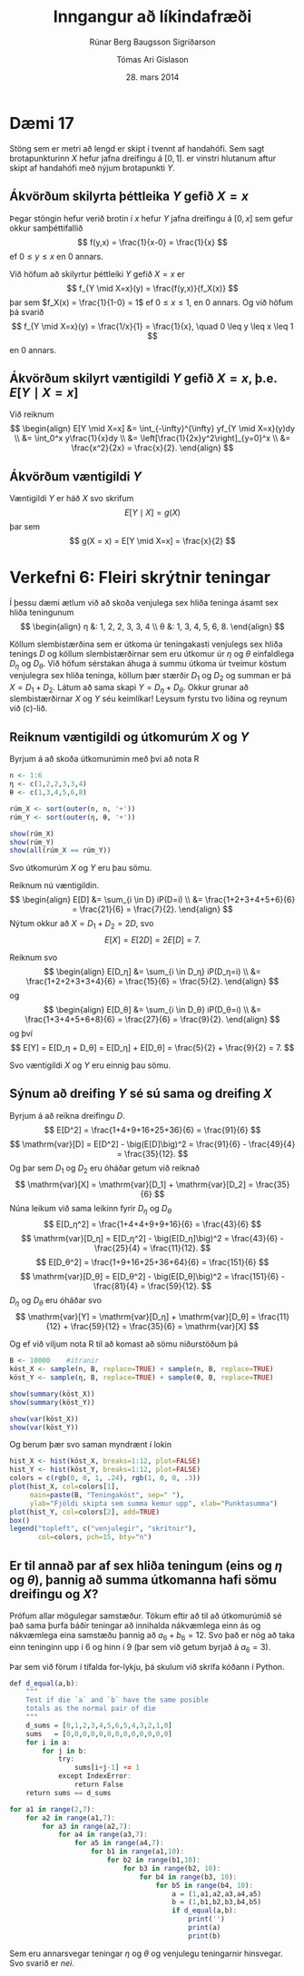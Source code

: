% Inngangur að líkindafræði
% Rúnar Berg Baugsson Sigríðarson; Tómas Ari Gíslason
% 28. mars 2014

Dæmi 17
=======

Stöng sem er metri að lengd er skipt í tvennt af handahófi. Sem sagt
brotapunkturinn $X$ hefur jafna dreifingu á $[0, 1]$.  er vinstri
hlutanum aftur skipt af handahófi með nýjum brotapunkti $Y$.

Ákvörðum skilyrta þéttleika $Y$ gefið $X = x$
---------------------------------------------

Þegar stöngin hefur verið brotin í $x$ hefur $Y$ jafna dreifingu á
$[0,x]$ sem gefur okkur samþéttifallið
$$
  f(y,x) = \frac{1}{x-0} = \frac{1}{x}
$$
ef $0 \leq y \leq x$ en $0$ annars.

Við höfum að skilyrtur þéttleiki $Y$ gefið $X = x$ er
$$
  f_{Y \mid X=x}(y) = \frac{f(y,x)}{f_X(x)}
$$
þar sem $f_X(x) = \frac{1}{1-0} = 1$ ef $0 \leq x \leq 1$, en $0$
annars. Og við höfum þá svarið
$$
  f_{Y \mid X=x}(y) = \frac{1/x}{1} = \frac{1}{x},
  \quad 0 \leq y \leq x \leq 1
$$
en $0$ annars.

Ákvörðum skilyrt væntigildi $Y$ gefið $X = x$, þ.e. $E[Y \mid X=x]$
-------------------------------------------------------------------

Við reiknum
$$
\begin{align}
  E[Y \mid X=x] &= \int_{-\infty}^{\infty} yf_{Y \mid X=x}(y)dy \\
                &= \int_0^x y\frac{1}{x}dy \\
                &= \left[\frac{1}{2x}y^2\right]_{y=0}^x \\
                &= \frac{x^2}{2x} = \frac{x}{2}.
\end{align}
$$

Ákvörðum væntigildi $Y$
-----------------------

Væntigildi $Y$ er háð $X$ svo skrifum
$$
  E[Y \mid X] = g(X)
$$
þar sem
$$
  g(X = x) = E[Y \mid X=x] = \frac{x}{2}
$$

Verkefni 6: Fleiri skrýtnir teningar
====================================

Í þessu dæmi ætlum við að skoða venjulega sex hliða teninga ásamt sex
hliða teningunum
$$
\begin{align}
  η &: 1, 2, 2, 3, 3, 4 \\
  θ &: 1, 3, 4, 5, 6, 8.
\end{align}
$$

Köllum slembistærðina sem er útkoma úr teningakasti venjulegs sex
hliða tenings $D$ og köllum slembistærðirnar sem eru útkomur úr $η$ og
$θ$ einfaldlega $D_η$ og $D_θ$. Við höfum sérstakan áhuga á summu
útkoma úr tveimur köstum venjulegra sex hliða teninga, köllum þær
stærðir $D_1$ og $D_2$ og summan er þá $X = D_1 + D_2$. Látum að sama
skapi $Y = D_η + D_θ$.  Okkur grunar að slembistærðirnar $X$ og $Y$ séu
keimlíkar! Leysum fyrstu tvo liðina og reynum við (c)-lið.

Reiknum væntigildi og útkomurúm $X$ og $Y$
------------------------------------------

Byrjum á að skoða útkomurúmin með því að nota R

```r
n <- 1:6
η <- c(1,2,2,3,3,4)
θ <- c(1,3,4,5,6,8)

rúm_X <- sort(outer(n, n, '+'))
rúm_Y <- sort(outer(η, θ, '+'))

show(rúm_X)
show(rúm_Y)
show(all(rúm_X == rúm_Y))
```

Svo útkomurúm $X$ og $Y$ eru þau sömu.

Reiknum nú væntigildin.
$$
\begin{align}
  E[D] &= \sum_{i \in D} iP(D=i) \\
       &= \frac{1+2+3+4+5+6}{6} = \frac{21}{6} = \frac{7}{2}.
\end{align}
$$
Nýtum okkur að $X = D_1 + D_2 = 2D$, svo
$$
  E[X] = E[2D] = 2E[D] = 7.
$$

Reiknum svo
$$
\begin{align}
  E[D_η] &= \sum_{i \in D_η} iP(D_η=i) \\
       &= \frac{1+2+2+3+3+4}{6} = \frac{15}{6} = \frac{5}{2}.
\end{align}
$$
og
$$
\begin{align}
  E[D_θ] &= \sum_{i \in D_θ} iP(D_θ=i) \\
       &= \frac{1+3+4+5+6+8}{6} = \frac{27}{6} = \frac{9}{2}.
\end{align}
$$
og því
$$
  E[Y] = E[D_η + D_θ] = E[D_η] + E[D_θ] = \frac{5}{2} + \frac{9}{2} = 7.
$$

Svo væntigildi $X$ og $Y$ eru einnig þau sömu.

Sýnum að dreifing $Y$ sé sú sama og dreifing $X$
------------------------------------------------

Byrjum á að reikna dreifingu $D$.
$$
  E[D^2] = \frac{1+4+9+16+25+36}{6} = \frac{91}{6}
$$
$$
  \mathrm{var}[D] = E[D^2] - \big(E[D]\big)^2
                  = \frac{91}{6} - \frac{49}{4}
                  = \frac{35}{12}.
$$
Og þar sem $D_1$ og $D_2$ eru óháðar getum við reiknað
$$
    \mathrm{var}[X] = \mathrm{var}[D_1] + \mathrm{var}[D_2]
                    = \frac{35}{6}
$$
Núna leikum við sama leikinn fyrir $D_η$ og $D_θ$
$$
  E[D_η^2] = \frac{1+4+4+9+9+16}{6} = \frac{43}{6}
$$
$$
  \mathrm{var}[D_η] = E[D_η^2] - \big(E[D_η]\big)^2
                    = \frac{43}{6} - \frac{25}{4}
                    = \frac{11}{12}.
$$
$$
  E[D_θ^2] = \frac{1+9+16+25+36+64}{6} = \frac{151}{6}
$$
$$
  \mathrm{var}[D_θ] = E[D_θ^2] - \big(E[D_θ]\big)^2
                    = \frac{151}{6} - \frac{81}{4}
                    = \frac{59}{12}.
$$
$D_η$ og $D_θ$ eru óháðar svo
$$
  \mathrm{var}[Y] = \mathrm{var}[D_η] + \mathrm{var}[D_θ]
                  = \frac{11}{12} + \frac{59}{12} = \frac{35}{6}
                  = \mathrm{var}[X]
$$

Og ef við viljum nota R til að komast að sömu niðurstöðum þá

```r
B <- 10000    #ítranir
köst_X <- sample(n, B, replace=TRUE) + sample(n, B, replace=TRUE)
köst_Y <- sample(η, B, replace=TRUE) + sample(θ, B, replace=TRUE)

show(summary(köst_X))
show(summary(köst_Y))

show(var(köst_X))
show(var(köst_Y))
```

Og berum þær svo saman myndrænt í lokin

```r
hist_X <- hist(köst_X, breaks=1:12, plot=FALSE)
hist_Y <- hist(köst_Y, breaks=1:12, plot=FALSE)
colors = c(rgb(0, 0, 1, .24), rgb(1, 0, 0, .3))
plot(hist_X, col=colors[1],
     main=paste(B, "Teningaköst", sep=" "),
     ylab="Fjöldi skipta sem summa kemur upp", xlab="Punktasumma")
plot(hist_Y, col=colors[2], add=TRUE)
box()
legend("topleft", c("venjulegir", "skrítnir"),
       col=colors, pch=15, bty="n")
```

Er til annað par af sex hliða teningum (eins og $η$ og $θ$), þannig að summa útkomanna hafi sömu dreifingu og $X$?
------------------------------------------------------------------------------------------------------------------

Prófum allar mögulegar samstæður. Tökum eftir að til að útkomurúmið sé
það sama þurfa báðir teningar að innihalda nákvæmlega einn ás og
nákvæmlega eina samstæðu þannig að $a_6 + b_6 = 12$. Svo það er nóg að
taka einn teninginn upp í $6$ og hinn í $9$ (þar sem við getum byrjað á
$a_6 = 3$).

Þar sem við förum í tífalda for-lykju, þá skulum við skrifa kóðann í Python.

```r
def d_equal(a,b):
    """
    Test if die `a` and `b` have the same posible
    totals as the normal pair of die
    """
    d_sums = [0,1,2,3,4,5,6,5,4,3,2,1,0]
    sums   = [0,0,0,0,0,0,0,0,0,0,0,0,0]
    for i in a:
        for j in b:
            try:
                sums[i+j-1] += 1
            except IndexError:
                return False
    return sums == d_sums

for a1 in range(2,7):
    for a2 in range(a1,7):
        for a3 in range(a2,7):
            for a4 in range(a3,7):
                for a5 in range(a4,7):
                    for b1 in range(a1,10):
                        for b2 in range(b1,10):
                            for b3 in range(b2, 10):
                                for b4 in range(b3, 10):
                                    for b5 in range(b4, 10):
                                        a = (1,a1,a2,a3,a4,a5)
                                        b = (1,b1,b2,b3,b4,b5)
                                        if d_equal(a,b):
                                            print('')
                                            print(a)
                                            print(b)
```

Sem eru annarsvegar teningar $η$ og $θ$ og venjulegu teningarnir
hinsvegar. Svo svarið er *nei*.
